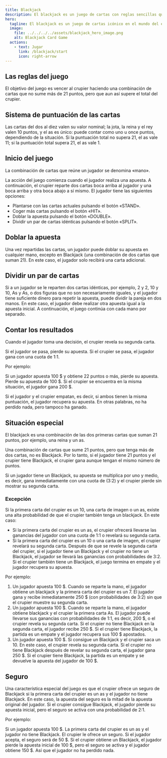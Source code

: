 ```yaml
---
title: Blackjack
description: El blackjack es un juego de cartas con reglas sencillas que puedes jugar gratis y sin registrarte en línea.
hero:
  tagline: El blackjack es un juego de cartas icónico en el mundo del entretenimiento debido a sus sencillas reglas y su naturaleza dinámica.
  image:
    file: ../../../../assets/blackjack_hero_image.png
    alt: Blackjack Card Game
  actions:
    - text: Jugar
      link: /blackjack/start
      icon: right-arrow
---
```



<YandexMetrika />

## Las reglas del juego

El objetivo del juego es vencer al crupier haciendo una combinación de cartas que no sume más de 21 puntos, pero que aun así supere el total del crupier.

## Sistema de puntuación de las cartas

Las cartas del dos al diez valen su valor nominal; la jota, la reina y el rey valen 10 puntos, y el as es único: puede contar como uno u once puntos, dependiendo de la situación. Si la puntuación total no supera 21, el as vale 11; si la puntuación total supera 21, el as vale 1.

## Inicio del juego

La combinación de cartas que reúne un jugador se denomina «mano».

La acción del juego comienza cuando el jugador realiza una apuesta. A continuación, el crupier reparte dos cartas boca arriba al jugador y una boca arriba y otra boca abajo a sí mismo. El jugador tiene las siguientes opciones:
- Plantarse con las cartas actuales pulsando el botón «STAND».
- Coger más cartas pulsando el botón «HIT».
- Doblar la apuesta pulsando el botón «DOUBLE».
- Dividir un par de cartas idénticas pulsando el botón «SPLIT».

## Doblar la apuesta

Una vez repartidas las cartas, un jugador puede doblar su apuesta en cualquier mano, excepto en Blackjack (una combinación de dos cartas que suman 21). En este caso, el jugador solo recibirá una carta adicional.

## Dividir un par de cartas 

Si a un jugador se le reparten dos cartas idénticas, por ejemplo, 2 y 2, 10 y 10, As y As, o dos figuras que no son necesariamente iguales, y el jugador tiene suficiente dinero para repetir la apuesta, puede dividir la pareja en dos manos. En este caso, el jugador debe realizar otra apuesta igual a la apuesta inicial. A continuación, el juego continúa con cada mano por separado.

## Contar los resultados

Cuando el jugador toma una decisión, el crupier revela su segunda carta.

Si el jugador se pasa, pierde su apuesta. Si el crupier se pasa, el jugador gana con una cuota de 1:1.

<Aside>
Por ejemplo:

Si un jugador apuesta 100 $ y obtiene 22 puntos o más, pierde su apuesta. Pierde su apuesta de 100 $. Si el crupier se encuentra en la misma situación, el jugador gana 200 $.
</Aside>

Si el jugador y el crupier empatan, es decir, si ambos tienen la misma puntuación, el jugador recupera su apuesta. En otras palabras, no ha perdido nada, pero tampoco ha ganado.

## Situación especial

El blackjack es una combinación de las dos primeras cartas que suman 21 puntos, por ejemplo, una reina y un as.

Una combinación de cartas que sume 21 puntos, pero que tenga más de dos cartas, no es Blackjack. Por lo tanto, si el jugador tiene 21 puntos y el crupier tiene Blackjack, el crupier gana aunque tengan el mismo número de puntos.

Si un jugador tiene un Blackjack, su apuesta se multiplica por uno y medio, es decir, gana inmediatamente con una cuota de (3:2) y el crupier pierde sin mostrar su segunda carta.

### Excepción

Si la primera carta del crupier es un 10, una carta de imagen o un as, existe una alta probabilidad de que el crupier también tenga un blackjack. En este caso:
- Si la primera carta del crupier es un as, el crupier ofrecerá llevarse las ganancias del jugador con una cuota de 1:1 o revelará su segunda carta.
- Si la primera carta del crupier es un 10 o una carta de imagen, el crupier revelará su segunda carta.
Después de que se revele la segunda carta del crupier, si el jugador tiene un Blackjack y el crupier no tiene un Blackjack, el jugador se llevará las ganancias con probabilidades de 3:2. Si el crupier también tiene un Blackjack, el juego termina en empate y el jugador recupera su apuesta.

<Aside>
Por ejemplo:

1) Un jugador apuesta 100 $. Cuando se reparte la mano, el jugador obtiene un blackjack y la primera carta del crupier es un 7. El jugador gana y recibe inmediatamente 250 $ (con probabilidades de 3:2) sin que el crupier muestre su segunda carta.
2) Un jugador apuesta 100 $. Cuando se reparte la mano, el jugador obtiene blackjack y el crupier la primera carta As. El jugador puede llevarse sus ganancias con probabilidades de 1:1, es decir, 200 $, o el crupier revela su segunda carta. Si el crupier no tiene Blackjack en la segunda carta, el jugador recibe 250 $. Si el crupier tiene Blackjack, la partida es un empate y el jugador recupera sus 100 $ apostados.
3) Un jugador apuesta 100 $. Si consigue un Blackjack y el crupier saca un 10. En este caso, el crupier revela su segunda carta. Si el crupier no tiene Blackjack después de revelar su segunda carta, el jugador gana 250 $. Si el crupier tiene Blackjack, la partida es un empate y se devuelve la apuesta del jugador de 100 $.
</Aside>

## Seguro

Una característica especial del juego es que el crupier ofrece un seguro de Blackjack si la primera carta del crupier es un as y el jugador no tiene Blackjack. En este caso, la apuesta del seguro es la mitad de la apuesta original del jugador. Si el crupier consigue Blackjack, el jugador pierde su apuesta inicial, pero el seguro se activa con una probabilidad de 2:1.

<Aside>
Por ejemplo:

Si un jugador apuesta 100 $. La primera carta del crupier es un as y el jugador no tiene Blackjack. El crupier le ofrece un seguro. Si el jugador acepta, el seguro será de 50 $. Si el crupier obtiene un Blackjack, el jugador pierde la apuesta inicial de 100 $, pero el seguro se activa y el jugador obtiene 150 $. Así que el jugador no ha perdido nada.
</Aside>
